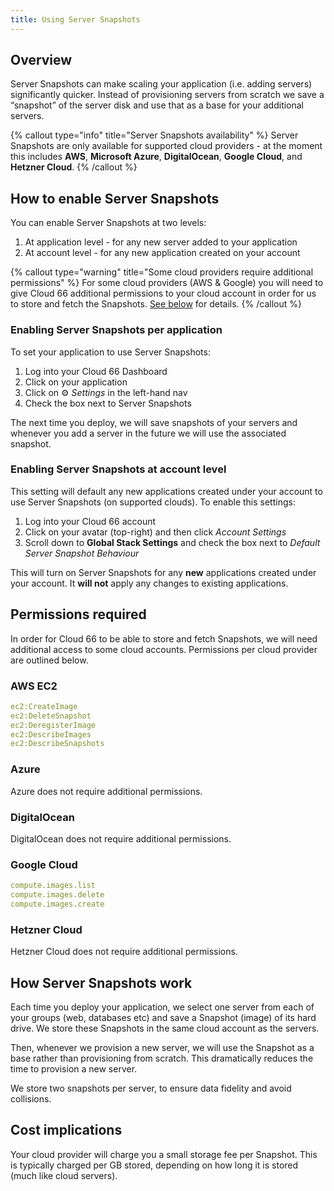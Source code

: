```yaml
---
title: Using Server Snapshots
---
```


## Overview 

Server Snapshots can make scaling your application (i.e. adding servers) significantly quicker. Instead of provisioning servers from scratch we save a “snapshot” of the server disk and use that as a base for your additional servers. 

{% callout type="info" title="Server Snapshots availability" %}
Server Snapshots are only available for supported cloud providers - at the moment this includes **AWS**, **Microsoft Azure**, **DigitalOcean**, **Google Cloud**, and **Hetzner Cloud**.
{% /callout %}

## How to enable Server Snapshots

You can enable Server Snapshots at two levels:

1. At application level - for any new server added to your application
2. At account level - for any new application created on your account

{% callout type="warning" title="Some cloud providers require additional permissions" %}
For some cloud providers (AWS & Google) you will need to give Cloud 66 additional permissions to your cloud account in order for us to store and fetch the Snapshots. [See below](#permissions-required) for details. 
{% /callout %}

### Enabling Server Snapshots per application

To set your application to use Server Snapshots:

1. Log into your Cloud 66 Dashboard
2. Click on your application 
3. Click on ⚙️ *Settings* in the left-hand nav
4. Check the box next to Server Snapshots

The next time you deploy, we will save snapshots of your servers and whenever you add a server in the future we will use the associated snapshot.

### Enabling Server Snapshots at account level

This setting will default any new applications created under your account to use Server Snapshots (on supported clouds). To enable this settings:

1. Log into your Cloud 66 account
2. Click on your avatar (top-right) and then click *Account Settings*
3. Scroll down to **Global Stack Settings** and check the box next to *Default Server Snapshot Behaviour*

This will turn on Server Snapshots for any **new** applications created under your account. It **will not** apply any changes to existing applications. 

## Permissions required

In order for Cloud 66 to be able to store and fetch Snapshots, we will need additional access to some cloud accounts. Permissions per cloud provider are outlined below.

### AWS EC2

```yaml
ec2:CreateImage
ec2:DeleteSnapshot
ec2:DeregisterImage
ec2:DescribeImages
ec2:DescribeSnapshots
```

### Azure 

Azure does not require additional permissions.

### DigitalOcean

DigitalOcean does not require additional permissions.

### Google Cloud

```yaml
compute.images.list
compute.images.delete
compute.images.create
```

### Hetzner Cloud

Hetzner Cloud does not require additional permissions.

## How Server Snapshots work

Each time you deploy your application, we select one server from each of your groups (web, databases etc) and save a Snapshot (image) of its hard drive. We store these Snapshots in the same cloud account as the servers. 

Then, whenever we provision a new server, we will use the Snapshot as a base rather than provisioning from scratch. This dramatically reduces the time to provision a new server. 

We store two snapshots per server, to ensure data fidelity and avoid collisions.

## Cost implications

Your cloud provider will charge you a small storage fee per Snapshot. This is typically charged per GB stored, depending on how long it is stored (much like cloud servers).